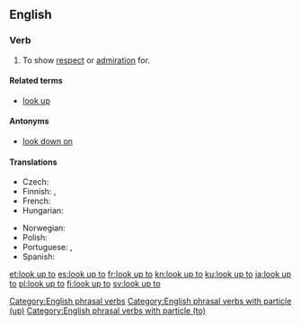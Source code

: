 ==English==

===Verb===
{{en-verb|looks up to|looking up to|looked up to|looked up to|head=[[look]] [[up]] [[to]]}}

# {{label|en|idiomatic|transitive}} To show [[respect]] or [[admiration]] for.
#: {{ux|en|A boy should '''look up to''' his father.}}

====Related terms====
* [[look up]]

====Antonyms====
* [[look down on]]

====Translations====
{{trans-top|To show respect for}}
* Czech: {{t|cs|vzhlížet k(e)}}
* Finnish: {{t+|fi|ihailla}}, {{t+|fi|kunnioittaa}}
* French: {{t+|fr|respecter}}
* Hungarian: {{t|hu|felnéz}}
{{trans-mid}}
* Norwegian: {{t|no|se opp til}}
* Polish: {{t+|pl|podziwiać}}
* Portuguese: {{t+|pt|admirar}}, {{t+|pt|respeitar}}
* Spanish: {{t+|es|respetar}}
{{trans-bottom}}

[[Category:English phrasal verbs]]
[[Category:English phrasal verbs with particle (up)]]
[[Category:English phrasal verbs with particle (to)]]

[[et:look up to]]
[[es:look up to]]
[[fr:look up to]]
[[kn:look up to]]
[[ku:look up to]]
[[ja:look up to]]
[[pl:look up to]]
[[fi:look up to]]
[[sv:look up to]]